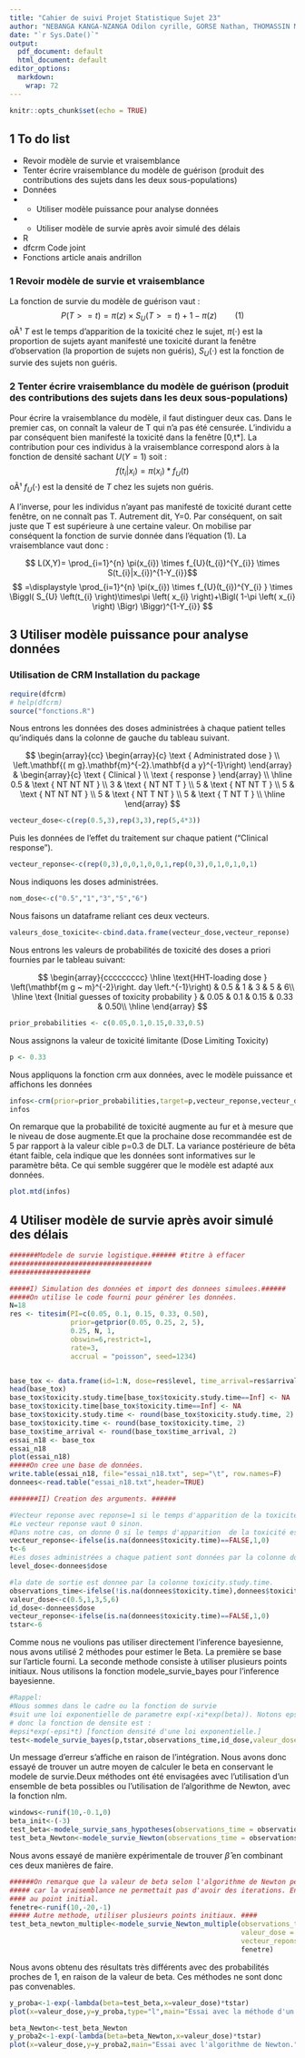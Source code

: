 ```yaml
---
title: "Cahier de suivi Projet Statistique Sujet 23"
author: "NEBANGA KANGA-NZANGA Odilon cyrille, GORSE Nathan, THOMASSIN Mathieu"
date: "`r Sys.Date()`"
output:
  pdf_document: default
  html_document: default
editor_options:
  markdown:
    wrap: 72
---
```


```r
knitr::opts_chunk$set(echo = TRUE)
```

## 1 To do list

-   Revoir modèle de survie et vraisemblance
-   Tenter écrire vraisemblance du modèle de guérison (produit des
    contributions des sujets dans les deux sous-populations)
-   Données
-   
    -   Utiliser modèle puissance pour analyse données
-   
    -   Utiliser modèle de survie après avoir simulé des délais
-   $\mathrm{R}$
-   dfcrm Code joint
-   Fonctions article anais andrillon

### 1 Revoir modèle de survie et vraisemblance

La fonction de survie du modèle de guérison vaut : $$
P(T>=t)=\pi(z) \times S_{U}(T>=t)+1-\pi(z) \qquad (1)
$$
oÃ¹ $T$ est le temps d'apparition de la toxicité chez le sujet, $\pi(\cdot)$ est la proportion de sujets ayant manifesté une toxicité durant la fenêtre d'observation (la proportion de sujets non guéris), $S_U(\cdot)$ est la fonction de survie des sujets non guéris.

### 2 Tenter écrire vraisemblance du modèle de guérison (produit des contributions des sujets dans les deux sous-populations)

Pour écrire la vraisemblance du modèle, il faut distinguer deux cas.
Dans le premier cas, on connaît la valeur de T qui n'a pas été censurée.
L'individu a par conséquent bien manifesté la toxicité dans la fenêtre
[0,t\*]. La contribution pour ces individus à la vraisemblance
correspond alors à la fonction de densité sachant $U(Y=1)$ soit : 
$$
f(t_i|x_i)=\pi(x_{i})*f_{U}(t)
$$
oÃ¹ $f_U(\cdot)$ est la densité de $T$ chez les sujets non guéris.

A l'inverse, pour les individus n'ayant pas manifesté de toxicité durant cette fenêtre, on ne connaît pas T. Autrement dit, Y=0. Par conséquent, on sait juste que T est supérieure à une certaine valeur. On mobilise par conséquent la fonction de survie donnée dans l'équation
(1). La vraisemblance vaut donc :

$$
L(X,Y)= \prod_{i=1}^{n} \pi(x_{i}) \times f_{U}(t_{i})^{Y_{i}} \times S(t_{i}|x_{i})^{1-Y_{i}}$$
$$
=\displaystyle \prod_{i=1}^{n} \pi(x_{i}) \times f_{U}(t_{i})^{Y_{i} } \times \Biggl( S_{U} \left(t_{i} \right)\times\pi \left( x_{i} \right)+\Bigl( 1-\pi \left( x_{i} \right) \Bigr) \Biggr)^{1-Y_{i}}
$$

## 3 Utiliser modèle puissance pour analyse données

### Utilisation de CRM Installation du package

```r
require(dfcrm)
# help(dfcrm)
source("fonctions.R")
```

Nous entrons les données des doses administrées à chaque patient telles
qu'indiqués dans la colonne de gauche du tableau suivant.

$$
\begin{array}{cc}
\begin{array}{c}
\text { Administrated dose } \\
\left.\mathbf{( m g}.\mathbf{m}^{-2}.\mathbf{d a y}^{-1}\right)
\end{array} & \begin{array}{c}
\text { Clinical } \\
\text { response }
\end{array} \\
\hline 0.5 & \text { NT NT NT } \\
3 & \text { NT NT T } \\
5 & \text { NT NT T } \\
5 & \text { NT NT NT } \\
5 & \text { NT T NT } \\
5 & \text { T NT T } \\
\hline
\end{array}
$$

```r
vecteur_dose<-c(rep(0.5,3),rep(3,3),rep(5,4*3))
```

Puis les données de l'effet du traitement sur chaque patient ("Clinical
response").

```r
vecteur_reponse<-c(rep(0,3),0,0,1,0,0,1,rep(0,3),0,1,0,1,0,1)
```

Nous indiquons les doses administrées.

```r
nom_dose<-c("0.5","1","3","5","6")
```

Nous faisons un dataframe reliant ces deux vecteurs.

```r
valeurs_dose_toxicite<-cbind.data.frame(vecteur_dose,vecteur_reponse)
```

Nous entrons les valeurs de probabilités de toxicité des doses a priori
fournies par le tableau suivant:

$$
\begin{array}{ccccccccc}
\hline \text{HHT-loading dose } \left(\mathbf{m g ~ m}^{-2}\right. day \left.^{-1}\right) & 0.5 & 1 & 3 & 5 & 6\\
\hline \text {Initial guesses of toxicity probability } & 0.05 & 0.1 & 0.15 & 0.33 & 0.50\\
\hline
\end{array}
$$

```r
prior_probabilities <- c(0.05,0.1,0.15,0.33,0.5) 
```

Nous assignons la valeur de toxicité limitante (Dose Limiting Toxicity)

```r
p <- 0.33
```

Nous appliquons la fonction crm aux données, avec le modèle puissance et
affichons les données

```r
infos<-crm(prior=prior_probabilities,target=p,vecteur_reponse,vecteur_dose,18) # puissance avec empiric
infos
```

On remarque que la probabilité de toxicité augmente au fur et à mesure que
le niveau de dose augmente.Et que la prochaine dose recommandée est de 5 par 
rapport à la valeur cible p=0.3 de DLT.
La variance postérieure de bêta étant faible, cela indique que les données 
sont informatives sur le paramètre bêta. Ce qui semble suggérer que le
modèle est adapté aux données.

```r
plot.mtd(infos)
```


## 4 Utiliser modèle de survie après avoir simulé des délais

```r
#######Modele de survie logistique.###### #titre à effacer
###################################
####################

#####I) Simulation des données et import des donnees simulees.######
#####On utilise le code fourni pour générer les données. 
N=18
res <- titesim(PI=c(0.05, 0.1, 0.15, 0.33, 0.50), 
               prior=getprior(0.05, 0.25, 2, 5), 
               0.25, N, 1,
               obswin=6,restrict=1,
               rate=3,
               accrual = "poisson", seed=1234)


base_tox <- data.frame(id=1:N, dose=res$level, time_arrival=res$arrival, toxicity.study.time=res$toxicity.study.time, toxicity.time=res$toxicity.time)
head(base_tox)
base_tox$toxicity.study.time[base_tox$toxicity.study.time==Inf] <- NA
base_tox$toxicity.time[base_tox$toxicity.time==Inf] <- NA
base_tox$toxicity.study.time <- round(base_tox$toxicity.study.time, 2)
base_tox$toxicity.time <- round(base_tox$toxicity.time, 2)
base_tox$time_arrival <- round(base_tox$time_arrival, 2)
essai_n18 <- base_tox
essai_n18
plot(essai_n18)
#####On cree une base de données. 
write.table(essai_n18, file="essai_n18.txt", sep="\t", row.names=F)
donnees<-read.table("essai_n18.txt",header=TRUE)

```

```r
#######II) Creation des arguments. ######

#Vecteur reponse avec reponse=1 si le temps d'apparition de la toxicité est connu. 
#Le vecteur reponse vaut 0 sinon. 
#Dans notre cas, on donne 0 si le temps d'apparition  de la toxicité est NA.
vecteur_reponse<-ifelse(is.na(donnees$toxicity.time)==FALSE,1,0)
t<-6
#Les doses administrées a chaque patient sont données par la colonne dose. 
level_dose<-donnees$dose

#la date de sortie est donnee par la colonne toxicity.study.time. 
observations_time<-ifelse(!is.na(donnees$toxicity.time),donnees$toxicity.time,t)
valeur_dose<-c(0.5,1,3,5,6)
id_dose<-donnees$dose
vecteur_reponse<-ifelse(is.na(donnees$toxicity.time)==FALSE,1,0)
tstar<-6
```
Comme nous ne voulions pas utiliser directement l'inference bayesienne, nous avons utilisé 2 méthodes pour estimer le Beta. La première se base sur l'article fourni. La seconde methode consiste à utiliser plusieurs points initiaux. Nous utilisons la fonction modele_survie_bayes pour l'inference bayesienne. 
```r
#Rappel: 
#Nous sommes dans le cadre ou la fonction de survie 
#suit une loi exponentielle de parametre exp(-xi*exp(beta)). Notons epsi cette valeur. 
# donc la fonction de densite est :
#epsi*exp(-epsi*t) [fonction densité d'une loi exponentielle.]
test<-modele_survie_bayes(p,tstar,observations_time,id_dose,valeur_dose = valeur_dose,vecteur_reponse = vecteur_reponse )
```
Un message d'erreur s'affiche en raison de l'intégration. Nous avons donc essayé de trouver un autre moyen de calculer le beta en conservant le modele de survie.Deux méthodes ont été envisagées avec l'utilisation d'un ensemble de beta possibles ou l'utilisation de l'algorithme de Newton, avec la fonction nlm.  
```r
windows<-runif(10,-0.1,0)
beta_init<-(-3)
test_beta<-modele_survie_sans_hypotheses(observations_time = observations_time,id_dose=id_dose,vecteur_reponse = vecteur_reponse,valeur_dose = valeur_dose,windows=windows)
test_beta_Newton<-modele_survie_Newton(observations_time = observations_time,id_dose=id_dose,vecteur_reponse = vecteur_reponse,valeur_dose,beta_init =beta_init)$estimate

```
Nous avons essayé de manière expérimentale de trouver $\hat{\beta}$ en combinant ces deux manières de faire. 
```r
######On remarque que la valeur de beta selon l'algorithme de Newton peut beaucoup varier. Par ailleurs, la log -vraisemblance a ete choisie 
##### car la vraisemblance ne permettait pas d'avoir des iterations. En effet, la valeur du gradient etait trop faible
#### au point initial. 
fenetre<-runif(10,-20,-1)
##### Autre methode, utiliser plusieurs points initiaux. ####
test_beta_newton_multiple<-modele_survie_Newton_multiple(observations_time = observations_time,id_dose=id_dose,
                                                         valeur_dose = valeur_dose,
                                                         vecteur_reponse = vecteur_reponse,
                                                         fenetre)
```
Nous avons obtenu des résultats très différents avec des probabilités proches de 1, en raison de la valeur de beta. Ces méthodes ne sont donc pas convenables. 
```r
y_proba<-1-exp(-lambda(beta=test_beta,x=valeur_dose)*tstar)
plot(x=valeur_dose,y=y_proba,type="l",main="Essai avec la méthode d'un ensemble de beta")
```

```r
beta_Newton<-test_beta_Newton
y_proba2<-1-exp(-lambda(beta=beta_Newton,x=valeur_dose)*tstar)
plot(x=valeur_dose,y=y_proba2,main="Essai avec l'algorithme de Newton.")
```



